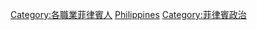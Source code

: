 {{Catnav|頁面分類|各種主題的頁面分類|按國家分類|各國人物|菲律賓人}}
{{Catnav|頁面分類|各種主題的頁面分類|按國家分類|各國人物|各國政治人物}}
{{Catnav|頁面分類|人类社会|政治|政治人物|各國政治人物}}
{{Catnav|頁面分類|人类社会|人物|各國人物|菲律賓人}}
{{Catnav|頁面分類|人类社会|人物|各國人物|各國政治人物}}
{{Catnav|頁面分類|人物|各國人物|菲律賓人}}
{{Catnav|頁面分類|人物|各國人物|各國政治人物}}
{{Catnav|頁面分類|人物|各職業人物|政治人物|各國政治人物}}
{{Commons category|Politicians of the Philippines}}

[[Category:各職業菲律賓人|Category:各職業菲律賓人]]
[[Category:亚洲各国政治人物|Philippines]]
[[Category:菲律賓政治|Category:菲律賓政治]]